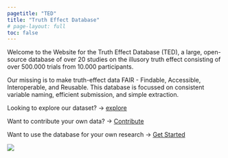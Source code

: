 ---
pagetitle: "TED"
title: "Truth Effect Database"
# page-layout: full
toc: false
---

::: {.lead}
  Welcome to the Website for the Truth Effect Database (TED), a large, open-source database of over 20 studies on the illusory truth effect consisting of over 500.000 trials from 10.000 participants.

  Our missing is to make truth-effect data FAIR - Findable, Accessible, Interoperable, and Reusable. This database is focussed on consistent variable naming, efficient submission, and simple extraction.

  Looking to explore our dataset? -> [explore](explore.qmd)

  Want to contribute your own data? -> [Contribute](contribute.qmd)

  Want to use the database for your own research ->  [Get Started](get-started.qmd)
:::

![](./img/showcase.svg){.hero}
